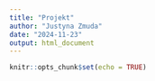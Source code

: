 ```yaml
---
title: "Projekt"
author: "Justyna Zmuda"
date: "2024-11-23"
output: html_document
---
```


```r
knitr::opts_chunk$set(echo = TRUE)
```

